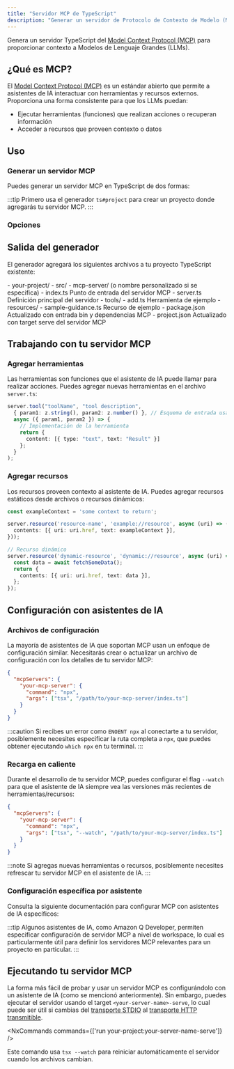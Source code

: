 ```yaml
---
title: "Servidor MCP de TypeScript"
description: "Generar un servidor de Protocolo de Contexto de Modelo (MCP) de TypeScript para proporcionar contexto a Modelos de Lenguaje Grande"
---
```





Genera un servidor TypeScript del [Model Context Protocol (MCP)](https://modelcontextprotocol.io/) para proporcionar contexto a Modelos de Lenguaje Grandes (LLMs).

## ¿Qué es MCP?

El [Model Context Protocol (MCP)](https://modelcontextprotocol.io/) es un estándar abierto que permite a asistentes de IA interactuar con herramientas y recursos externos. Proporciona una forma consistente para que los LLMs puedan:

- Ejecutar herramientas (funciones) que realizan acciones o recuperan información
- Acceder a recursos que proveen contexto o datos

## Uso

### Generar un servidor MCP

Puedes generar un servidor MCP en TypeScript de dos formas:

<RunGenerator generator="ts#mcp-server" />

:::tip
Primero usa el generador <Link path="/guides/typescript-project">`ts#project`</Link> para crear un proyecto donde agregarás tu servidor MCP.
:::

### Opciones

<GeneratorParameters generator="ts#mcp-server" />

## Salida del generador

El generador agregará los siguientes archivos a tu proyecto TypeScript existente:

<FileTree>
  - your-project/
    - src/
      - mcp-server/ (o nombre personalizado si se especifica)
        - index.ts Punto de entrada del servidor MCP
        - server.ts Definición principal del servidor
        - tools/
          - add.ts Herramienta de ejemplo
        - resources/
          - sample-guidance.ts Recurso de ejemplo
    - package.json Actualizado con entrada bin y dependencias MCP
    - project.json Actualizado con target serve del servidor MCP
</FileTree>

## Trabajando con tu servidor MCP

### Agregar herramientas

Las herramientas son funciones que el asistente de IA puede llamar para realizar acciones. Puedes agregar nuevas herramientas en el archivo `server.ts`:

```typescript
server.tool("toolName", "tool description",
  { param1: z.string(), param2: z.number() }, // Esquema de entrada usando Zod
  async ({ param1, param2 }) => {
    // Implementación de la herramienta
    return {
      content: [{ type: "text", text: "Result" }]
    };
  }
);
```

### Agregar recursos

Los recursos proveen contexto al asistente de IA. Puedes agregar recursos estáticos desde archivos o recursos dinámicos:

```typescript
const exampleContext = 'some context to return';

server.resource('resource-name', 'example://resource', async (uri) => ({
  contents: [{ uri: uri.href, text: exampleContext }],
}));

// Recurso dinámico
server.resource('dynamic-resource', 'dynamic://resource', async (uri) => {
  const data = await fetchSomeData();
  return {
    contents: [{ uri: uri.href, text: data }],
  };
});
```

## Configuración con asistentes de IA

### Archivos de configuración

La mayoría de asistentes de IA que soportan MCP usan un enfoque de configuración similar. Necesitarás crear o actualizar un archivo de configuración con los detalles de tu servidor MCP:

```json
{
  "mcpServers": {
    "your-mcp-server": {
      "command": "npx",
      "args": ["tsx", "/path/to/your-mcp-server/index.ts"]
    }
  }
}
```

:::caution
Si recibes un error como `ENOENT npx` al conectarte a tu servidor, posiblemente necesites especificar la ruta completa a `npx`, que puedes obtener ejecutando `which npx` en tu terminal.
:::

### Recarga en caliente

Durante el desarrollo de tu servidor MCP, puedes configurar el flag `--watch` para que el asistente de IA siempre vea las versiones más recientes de herramientas/recursos:

```json {5}
{
  "mcpServers": {
    "your-mcp-server": {
      "command": "npx",
      "args": ["tsx", "--watch", "/path/to/your-mcp-server/index.ts"]
    }
  }
}
```

:::note
Si agregas nuevas herramientas o recursos, posiblemente necesites refrescar tu servidor MCP en el asistente de IA.
:::

### Configuración específica por asistente

Consulta la siguiente documentación para configurar MCP con asistentes de IA específicos:

<Snippet name="mcp/assistant-docs" />

:::tip
Algunos asistentes de IA, como Amazon Q Developer, permiten especificar configuración de servidor MCP a nivel de workspace, lo cual es particularmente útil para definir los servidores MCP relevantes para un proyecto en particular.
:::

## Ejecutando tu servidor MCP

La forma más fácil de probar y usar un servidor MCP es configurándolo con un asistente de IA (como se mencionó anteriormente). Sin embargo, puedes ejecutar el servidor usando el target `<your-server-name>-serve`, lo cual puede ser útil si cambias del [transporte STDIO](https://modelcontextprotocol.io/docs/concepts/transports#standard-input%2Foutput-stdio) al [transporte HTTP transmitible](https://modelcontextprotocol.io/docs/concepts/transports#streamable-http).

<NxCommands commands={['run your-project:your-server-name-serve']} />

Este comando usa `tsx --watch` para reiniciar automáticamente el servidor cuando los archivos cambian.
